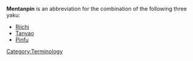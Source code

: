 '''Mentanpin''' {{kana|メンタンピン}} is an abbreviation for the combination of the following three yaku:

* [[Riichi]]
* [[Tanyao]]
* [[Pinfu]]

[[Category:Terminology]]